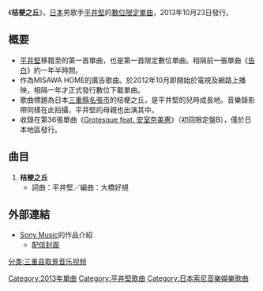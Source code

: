 {{Multiple issues|
{{unreferenced|time=2016-04-24T12:39:20+00:00}}
{{Notability Unreferenced|time=2020-06-23T18:32:21+00:00}}
}}
{{Infobox Single
| Name           = 桔梗之丘
| Cover          = 
| Artist         = [[平井堅|平井堅]]
| B-side         = 
| Album          = 
| Released       = 2013年10月23日
| Format         = 數位單曲
| Recorded       = 
| Genre          = [[J-POP|J-POP]]
| Length         = 
| Label          = [[Sony_Music|Sony Music]] Ariola Japan Records
| Writer         = 
| Producer       = 
| Certification  =
| Chart position = *第3名（[[iTunes|日本iTunes]]）
| Last single    =  [[告白_(平井堅單曲)|告白]]<br />（2012年）
| This single    = 數位單曲<br/>'''桔梗之丘'''<br />（2013年）
| Next single    =  [[Grotesque_feat._安室奈美惠|Grotesque feat. 安室奈美惠]]<br />（2014年）
}}
《'''桔梗之丘'''》，[[日本|日本]]男歌手[[平井堅|平井堅]]的[[單曲|數位限定單曲]]，2013年10月23日發行。

==概要==
* [[平井堅|平井堅]]移籍至{{le|Ariola Japan}}的第一首單曲，也是第一首限定數位單曲。相隔前一張單曲《[[告白_(平井堅單曲)|告白]]》約一年半時間。
* 作為MISAWA HOME的廣告歌曲。於2012年10月即開始於電視及網路上播映，相隔一年才正式發行數位下載單曲。
* 歌曲標題為日本[[三重縣|三重縣]][[名張市|名張市]]的桔梗之丘，是平井堅的兒時成長地。音樂錄影帶同樣在此拍攝，平井堅的母親也出演其中。
* 收錄在第36張單曲《[[Grotesque_feat._安室奈美惠|Grotesque feat. 安室奈美惠]]》（初回限定盤B），僅於日本地區發行。

==曲目==
# '''桔梗之丘'''
#* 詞曲：平井堅／編曲：大橋好規

==外部連結==
* [[索尼音樂娛樂|Sony Music]]的作品介紹
** [http://www.sonymusic.co.jp/artist/KenHirai/discography/BVXX00421H01A 配信封面] {{Wayback|url=http://www.sonymusic.co.jp/artist/KenHirai/discography/BVXX00421H01A |date=20160114083353 }}

{{平井堅}}

{{DEFAULTSORT:Kokuhaku}}
[[Category:2013年單曲|Category:2013年單曲]]
[[Category:平井堅歌曲|Category:平井堅歌曲]]
[[分类:三重县取景音乐视频|分类:三重县取景音乐视频]]
[[Category:日本索尼音樂娛樂歌曲|Category:日本索尼音樂娛樂歌曲]]